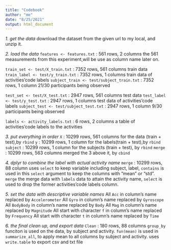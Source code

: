 ```yaml
---
title: "Codebook"
author: "me"
date: "8/25/2021"
output: html_document
---
```


*1. get the data*
download the dataset from the given url to my local, and unzip it.

*2. load the data*
`features <- features.txt` : 561 rows, 2 columns
        the 561 measurements from this experiment,will be use as column name later on.


`train_set <- test/X_train.txt` : 7352 rows, 561 columns
        train data
`train_label <- test/y_train.txt` : 7352 rows, 1 columns
        train data of activities’code labels
`subject_train <- test/subject_train.txt` : 7352 rows, 1 column
        21/30 participants being observed
        
`test_set <- test/X_test.txt` : 2947 rows, 561 columns
        test data
`test_label <- test/y_test.txt` : 2947 rows, 1 columns
        test data of activities’code labels
`subject_test <- test/subject_test.txt` : 2947 rows, 1 column
        9/30 participants being observed

`labels <- activity_labels.txt` : 6 rows, 2 columns
        a table of activities’code labels to the activities 

*3. put everything in order*
`X` : 10299 rows, 561 columns
        for the data  (train + test),by `rbind`
`y` : 10299 rows, 1 column 
        for the labels(train + test),by `rbind`
`subject` : 10299 rows, 1 column 
        for the subjects (train + test), by `rbind`
`merge` : 10299 rows, 563 columns 
        merged the 3 above it, by `cbind`

*4. dplyr to combine the label with actual activity name*
`merge` : 10299 rows, 88 column
        uses `select` to keep variable including subject, label, `contains` is used in                 this `select` argument to keep the columns with "mean" or "std". 
        `merge` the merge data with `labels` data to attain the activity name,
        `select` is used to drop the former activities’code labels column.

*5. set the data with descriptive variable names*
        All `Acc` in column’s name replaced by `Accelerometer`
        All `Gyro` in column’s name replaced by `Gyroscope`
        All `BodyBody` in column’s name replaced by `Body`
        All `Mag` in column’s name replaced by `Magnitude`
        All start with character `f` in column’s name replaced by `Frequency`
        All start with character `t` in column’s name replaced by `Time`

*6. the final clean up, and export data*
`Clean` : 180 rows, 88 columns
        `group_by` funciton is used on the data, by subject and activity.
        `fun(mean)` is used in `summarize_all`, to apply mean to all columns by               subject and activity.
uses `write.table` to export csv and txt file


